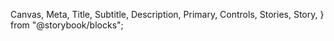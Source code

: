   Canvas,
  Meta,
  Title,
  Subtitle,
  Description,
  Primary,
  Controls,
  Stories,
  Story,
} from "@storybook/blocks";


<Meta of={TextAreaStories} />
<Title />

`import { TextArea } from '@nds_core/nds'`

### PROPS & METHODS

<Controls />

### Minimal usage

Use the `TextArea` component to collect long-form information such as product feedback or support queries.

<Canvas of={TextAreaStories.MinimalUsage} />

### Getting feedback for entered values

#### Usage criteria for feedback

- Keep `error` text as brief as possible, **should be limited to text and links**
- Developers can use `React.Fragment` or `<span>` when supplying custom content to the `error` prop
- Note that the `div` tag is not valid in a `p` tag

Use the `feedback` attribute to give the user feedback regarding their input. You can affirm that the user's input
was correct, or highlight errors that must be corrected.

NDS does not perform input validations, as that is an application level concern. You will need to track the value of your
`TextArea` fields and perform any required data validations either client side or server side, depending on the context.

Here is an example. Focus on this field and unfocus. If you leave the field blank you will receive an error message. Enter text into the field to display the `success` feedback.

<Canvas of={TextAreaStories.TextAreaWithFeedback} />
### Supplying a hint

#### Usage criteria for hint

- `hint` can be used beside the label
  - Label and hint text should not exceed 40 characters total
- The `hint` should **not** be longer than 85 characters
- The `hint` should **not** wrap more than 3 lines on all viewport sizes

Use a `hint` to succinctly clarify attributes of the expected input, such as the expected format, or an indicator
that the field is optional. It is a more usable and accessible option than the HTML `placeholder` attribute.

<Canvas of={TextAreaStories.WithHint} />

### Using Tooltip

When a more in-depth explanation is needed to fill out a `TextArea` properly, a `Tooltip` may be provided to the `tooltip` prop.

<Canvas of={TextAreaStories.WithTooltip} />
